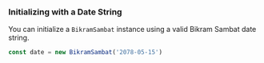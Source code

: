 ### Initializing with a Date String

You can initialize a `BikramSambat` instance using a valid Bikram Sambat date string.

```jsx copy
const date = new BikramSambat('2078-05-15')
```
